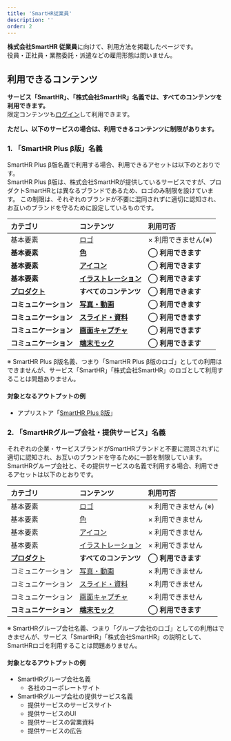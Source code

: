 ```yaml
---
title: 'SmartHR従業員'
description: ''
order: 2
---
```


**株式会社SmartHR 従業員**に向けて、利用方法を掲載したページです。  
役員・正社員・業務委託・派遣などの雇用形態は問いません。

## 利用できるコンテンツ
**サービス「SmartHR」、「株式会社SmartHR」名義では、すべてのコンテンツを利用できます。**  
限定コンテンツも[ログイン](/login)して利用できます。

**ただし、以下のサービスの場合は、利用できるコンテンツに制限があります。**  

### 1. 「SmartHR Plus β版」名義

SmartHR Plus β版名義で利用する場合、利用できるアセットは以下のとおりです。  
SmartHR Plus β版は、株式会社SmartHRが提供しているサービスですが、プロダクトSmartHRとは異なるブランドであるため、ロゴのみ制限を設けています。
この制限は、それぞれのブランドが不要に混同されずに適切に認知され、お互いのブランドを守るために設定しているものです。

| カテゴリ | コンテンツ | 利用可否 |
| :-- | :-- | :-- |
| 基本要素 | [ロゴ](/basics/logos) | × 利用できません(※) |
| **基本要素** | **[色](/basics/colors)** | **<strong>◯ 利用できます</strong>** |
| **基本要素** | **[アイコン](/basics/icon)** | **<strong>◯ 利用できます</strong>** |
| **基本要素** | **[イラストレーション](/basics/illustrations)** | **<strong>◯ 利用できます</strong>** |
| **[プロダクト](/products)** | **すべてのコンテンツ** | **<strong>◯ 利用できます</strong>** |
| **コミュニケーション** | **[写真・動画](/communication/photography/)** | **<strong>◯ 利用できます</strong>** |
| **コミュニケーション** | **[スライド・資料](/communication/slides/)** | **<strong>◯ 利用できます</strong>** |
| **コミュニケーション** | **[画面キャプチャ](/communication/capture/)** | **<strong>◯ 利用できます</strong>** |
| **コミュニケーション** | **[端末モック](/communication/mock)** | **<strong>◯ 利用できます</strong>** |

※ SmartHR Plus β版名義、つまり「SmartHR Plus β版のロゴ」としての利用はできませんが、サービス「SmartHR」「株式会社SmartHR」のロゴとして利用することは問題ありません。

#### 対象となるアウトプットの例
- アプリストア「<a href="https://www.smarthr.plus/" taeget="_blank">SmartHR Plus β版</a>」

### 2. 「SmartHRグループ会社・提供サービス」名義

それぞれの企業・サービスブランドがSmartHRブランドと不要に混同されずに適切に認知され、お互いのブランドを守るために一部を制限しています。  
SmartHRグループ会社と、その提供サービスの名義で利用する場合、利用できるアセットは以下のとおりです。


| カテゴリ | コンテンツ | 利用可否 |
| :-- | :-- | :-- |
| 基本要素 | [ロゴ](/basics/logos) | × 利用できません (※) |
| 基本要素 | [色](/basics/colors) | × 利用できません |
| 基本要素 | [アイコン](/basics/icon) | × 利用できません |
| 基本要素 | [イラストレーション](/basics/illustrations) | × 利用できません |
| **[プロダクト](/products)** | **すべてのコンテンツ** | **<strong>◯ 利用できます</strong>** |
| コミュニケーション | [写真・動画](/communication/photography/) | × 利用できません |
| コミュニケーション | [スライド・資料](/communication/slides/) | × 利用できません |
| コミュニケーション | [画面キャプチャ](/communication/capture/) | × 利用できません |
| **コミュニケーション** | **[端末モック](/communication/mock)** | **<strong>◯ 利用できます</strong>** |

※ SmartHRグループ会社名義、つまり「グループ会社のロゴ」としての利用はできませんが、サービス「SmartHR」「株式会社SmartHR」の説明として、SmartHRロゴを利用することは問題ありません。

#### 対象となるアウトプットの例
- SmartHRグループ会社名義
    - 各社のコーポレートサイト
- SmartHRグループ会社の提供サービス名義
    - 提供サービスのサービスサイト
    - 提供サービスのUI
    - 提供サービスの営業資料
    - 提供サービスの広告

